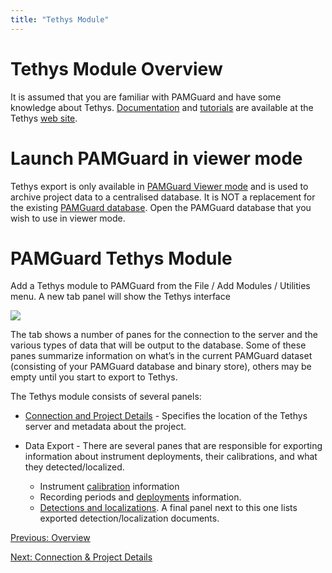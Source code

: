 ```yaml
---
title: "Tethys Module"
---
```

Tethys Module Overview
======================

It is assumed that you are familiar with PAMGuard and have some knowledge about Tethys. [Documentation](https://tethys.sdsu.edu/documentation) and [tutorials](https://tethys.sdsu.edu/tutorials/) are available at the Tethys [web site](https://tethys.sdsu.edu).

Launch PAMGuard in viewer mode
==============================

Tethys export is only available in [PAMGuard Viewer mode](../../../overview/PamMasterHelp/docs/viewerMode.html) and is used to archive project data to a centralised database. It is NOT a replacement for the existing [PAMGuard database](../../generalDatabaseHelp/docs/database_database.html). Open the PAMGuard database that you wish to use in viewer mode.

PAMGuard Tethys Module
======================

Add a Tethys module to PAMGuard from the File / Add Modules / Utilities menu. A new tab panel will show the Tethys interface

![](./images/TethysGUI_1.png)

The tab shows a number of panes for the connection to the server and the various types of data that will be output to the database. Some of these panes summarize information on what's in the current PAMGuard dataset (consisting of your PAMGuard database and binary store), others may be empty until you start to export to Tethys.

The Tethys module consists of several panels:

*   [Connection and Project Details](connection.html) - Specifies the location of the Tethys server and metadata about the project.
  
*   Data Export - There are several panes that are responsible for exporting information about instrument deployments, their calibrations, and what they detected/localized.
    *   Instrument [calibration](calibrations.html) information
    *   Recording periods and [deployments](deployments.html) information.
    *   [Detections and localizations](detect_localize.html). A final panel next to this one lists exported detection/localization documents.

  
  

[Previous: Overview](tethys_overview.html)

[Next: Connection & Project Details](connection.html)
